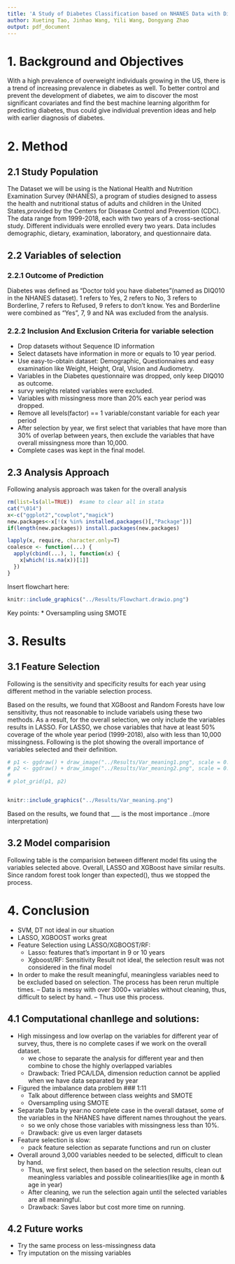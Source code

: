 ```yaml
---
title: 'A Study of Diabetes Classification based on NHANES Data with Different Machine Learning Methods'
author: Xueting Tao, Jinhao Wang, Yili Wang, Dongyang Zhao
output: pdf_document
---
```


# 1. Background and Objectives

With a high prevalence of overweight individuals growing in the US, there is a trend of increasing prevalence in diabetes as well. To better control and prevent the development of diabetes, we aim to discover the most significant covariates and find the best machine learning algorithm for predicting diabetes, thus could give individual prevention ideas and help with earlier diagnosis of diabetes.

# 2. Method
## 2.1 Study Population
The Dataset we will be using is the National Health and Nutrition Examination Survey (NHANES), a program of studies designed to assess the health and nutritional status of adults and children in the United States,provided by the Centers for Disease Control and Prevention (CDC). The data range from 1999-2018, each with two years of a cross-sectional study. Different individuals were enrolled every two years. Data includes demographic, dietary, examination, laboratory, and questionnaire data.

## 2.2 Variables of selection
### 2.2.1 Outcome of Prediction
Diabetes was defined as “Doctor told you have diabetes”(named as DIQ010 in the NHANES dataset). 1 refers to Yes, 2 refers to No, 3 refers to Borderline, 7 refers to Refused, 9 refers to don’t know. Yes and Borderline were combined as “Yes”, 7, 9 and NA was excluded from the analysis.

### 2.2.2 Inclusion And Exclusion Criteria for variable selection

* Drop datasets without Sequence ID information
* Select datasets have information in more or equals to 10 year period.
* Use easy-to-obtain dataset: Demographic, Questionnaires and easy examination like Weight, Height, Oral, Vision and Audiometry.
* Variables in the Diabetes questionnaire was dropped, only keep DIQ010 as outcome.
* survy weights related variables were excluded.
* Variables with missingness more than 20% each year period was dropped.
* Remove all levels(factor) == 1 variable/constant variable for each year period
* After selection by year, we first select that variables that have more than 30% of overlap between years, then exclude the variables that have overall missingness more than 10,000.
* Complete cases was kept in the final model.

## 2.3 Analysis Approach

Following analysis approach was taken for the overall analysis

```r
rm(list=ls(all=TRUE))  #same to clear all in stata
cat("\014")
x<-c("ggplot2","cowplot","magick")
new.packages<-x[!(x %in% installed.packages()[,"Package"])]
if(length(new.packages)) install.packages(new.packages)

lapply(x, require, character.only=T)
coalesce <- function(...) {
  apply(cbind(...), 1, function(x) {
    x[which(!is.na(x))[1]]
  })
}
```

Insert flowchart here:
```r
knitr::include_graphics("../Results/Flowchart.drawio.png")
```

Key points:
* Oversampling using SMOTE


# 3. Results

## 3.1 Feature Selection
Following is the sensitivity and specificity results for each year using different method in the variable selection process.




Based on the results, we found that XGBoost and Random Forests have low sensitivity, thus not reasonable to include variabels using these two methods. As a result, for the overall selection, we only include the variables results in LASSO. For LASSO, we chose variables that have at least 50% coverage of the whole year period (1999-2018), also with less than 10,000 missingness.
Following is the plot showing the overall importance of variables selected and their definition.





```r

# p1 <- ggdraw() + draw_image("../Results/Var_meaning1.png", scale = 0.9)
# p2 <- ggdraw() + draw_image("../Results/Var_meaning2.png", scale = 0.9)
# 
# plot_grid(p1, p2)


knitr::include_graphics("../Results/Var_meaning.png")
```


Based on the results, we found that ___ is the most importance ..(more interpretation)


## 3.2 Model comparision
Following table is the comparision between different model fits using the variables selected above. Overall, LASSO and XGBoost have similar results. Since random forest took longer than expected(), thus we stopped the process.



# 4. Conclusion



* SVM, DT not ideal in our situation
* LASSO, XGBOOST works great
* Feature Selection using LASSO/XGBOOST/RF:
  + Lasso: features that’s important in 9 or 10 years
  + Xgboost/RF: Sensitivity Result not ideal, the selection result was not considered in the final model

* In order to make the result meaningful, meaningless variables need to be excluded based on selection. The process has been rerun multiple times. -- Data is messy with over 3000+ variables without cleaning, thus, difficult to select by hand. -- Thus use this process.

## 4.1 Computational chanllege and solutions:

* High missingess and low overlap on the variables for different year of survey, thus, there is no complete cases if we work on the overall dataset. 
  + we chose to separate the analysis for different year and then combine to chose the highly overlapped variables
  + Drawback: Tried PCA/LDA, dimension reduction cannot be applied when we have data separated by year

* Figured the imbalance data problem ### 1:11
  + Talk about difference between class weights and SMOTE
  + Oversampling using SMOTE 
* Separate Data by year:no complete case in the overall dataset, some of the variables in the NHANES have different names throughout the years.
  + so we only chose those variables with missingness less than 10%.
  + Drawback: give us even larger datasets
  
* Feature selection is slow:
  + pack feature selection as separate functions and run on cluster
  
* Overall around 3,000 variables needed to be selected, difficult to clean by hand.
  + Thus, we first select, then based on the selection results, clean out meaningless variables and possible colinearities(like age in month & age in year)
  + After cleaning, we run the selection again until the selected variables are all meaningful.
  + Drawback: Saves labor but cost more time on running.
  
## 4.2 Future works

* Try the same process on less-missingness data
* Try imputation on the missing variables


